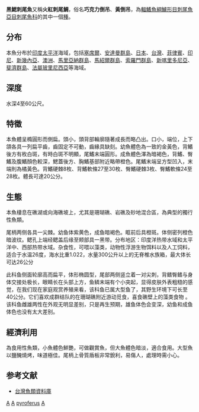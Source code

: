 {{Speciesbox 
| genus = Acanthurus
| species = pyroferus
| image = Chocolate tang - Acanthurus pyroferus.jpg
| status = NE
| status_system = IUCN3.1
| authority = [[Kittlitz|Kittlitz]], 1834
| synonyms = *Acanthurus armiger-Valenciennes, 1834
*Acanthurus celebicus-Bleeker, 1852
*Acanthurus fuscus-Steindachner, 1861
*Hepatus celebicus-Bleeker, 1852
*Rhombotides celebicus- Bleeker, 1852
}}
'''黑鰓刺尾魚'''又稱'''火紅刺尾鯛'''，俗名'''巧克力倒吊'''、'''黃倒吊'''，為[[輻鰭魚綱|輻鰭魚綱]][[鱸形目|鱸形目]][[刺尾魚亞目|刺尾魚亞目]][[刺尾魚科|刺尾魚科]]的其中一個[[種|種]]。

==分布==
本魚分布於[[印度|印度]][[太平洋|太平洋]]海域，包括[[塞席爾|塞席爾]]、[[安達曼群島|安達曼群島]]、[[日本|日本]]、[[台灣|台灣]]、[[菲律賓|菲律賓]]、[[印尼|印尼]]、[[新幾內亞|新幾內亞]]、[[澳洲|澳洲]]、[[馬里亞納群島|馬里亞納群島]]、[[馬紹爾群島|馬紹爾群島]]、[[索羅門群島|索羅門群島]]、[[新喀里多尼亞|新喀里多尼亞]]、[[斐濟群島|斐濟群島]]、[[法屬玻里尼西亞|法屬玻里尼西亞]]等海域。

==深度==
水深4至60公尺。

==特徵==
本魚體呈橢圓形而側扁。頭小，頭背部輪廓隨著成長而略凸出。口小，端位，上下頜各具一列扁平齒，齒固定不可動，齒緣具缺刻。幼魚體色為一致的金黃色，背鰭後方有枚白斑，有時白斑不明顯，尾鰭末端圓形。成魚體色澤為暗褐色，背鰭、臀鰭及腹鰭顏色較深，鰓蓋後方、胸鰭基部附近略帶橙色。尾鰭末端呈方型凹入，末端則為橘黃色。背鰭硬棘8枚、背鰭軟條27至30枚、臀鰭硬棘3枚、臀鰭軟條24至28枚。體長可達20公分。

==生態==
本魚棲息在礁湖或向海礁坡上，尤其是珊瑚礁、岩礁及砂地混合區，為典型的獨行性魚類。

尾柄两侧各具一尖棘。幼鱼体紫黄色，成鱼暗褐色。眶前后具橙斑。体侧密列橙色暗波纹。鳃孔上端经鳃盖后缘至颊部具一黑带。分布地区：印度洋热带水域和太平洋中、西部热带水域。杂食性，可喂以藻类，动物性浮游生物饵料以及人工饲料，适合于水温26度，海水比重1.022，水量300公升以上的无脊椎水族箱，最大体长可达26公分

此科鱼侧面轮廓高而扁平，体形椭圆型，尾部两侧竖立着一对尖刺，背鳍臀鳍与身体交接处极长，眼睛长在头部上方，鱼鳞末端有个小突起，显得皮肤外表粗糙的感觉，在我们现在家庭观赏养殖来看，该科鱼已属大型鱼了，其野生环境下可长至40公分。它们喜欢成群结队的在珊瑚礁附近游动觅食，喜食礁壁上的藻类食物 。该科鱼雌雄两性在外观无明显差别，只是再生预期，雄鱼体色会变深，幼鱼和成鱼体色也没有太大差别。

==經濟利用==
為食用性魚類，小魚體色鮮艷，可做觀賞魚，但大魚體色暗淡，適合食用。大型魚以鹽醃燒烤，味道極佳。尾柄上骨質盾板非常銳利，易傷人，處理時需小心。

==参考文献==
*[http://fishdb.sinica.edu.tw/ 台灣魚類資料庫]{{Wayback|url=http://fishdb.sinica.edu.tw/ |date=20160304193340 }}
{{Taxonbar|from=Q3042764}}

[[Category:觀賞魚|A]]
[[Category:食用魚|A]]
[[Category:刺尾魚屬|pyroferus]]
[[Category:1834年描述的鱼类|A]]